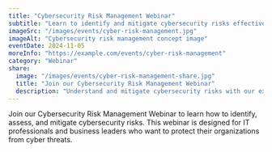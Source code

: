 ```yaml
---
title: "Cybersecurity Risk Management Webinar"
subtitle: "Learn to identify and mitigate cybersecurity risks effectively"
imageSrc: "/images/events/cyber-risk-management.jpg"
imageAlt: "Cybersecurity risk management concept image"
eventDate: 2024-11-05
moreInfo: "https://example.com/events/cyber-risk-management"
category: "Webinar"
share:
  image: "/images/events/cyber-risk-management-share.jpg"
  title: "Join our Cybersecurity Risk Management Webinar"
  description: "Understand and mitigate cybersecurity risks with our expert-led webinar."
---
```


Join our Cybersecurity Risk Management Webinar to learn how to identify, assess, and mitigate cybersecurity risks. This webinar is designed for IT professionals and business leaders who want to protect their organizations from cyber threats.

